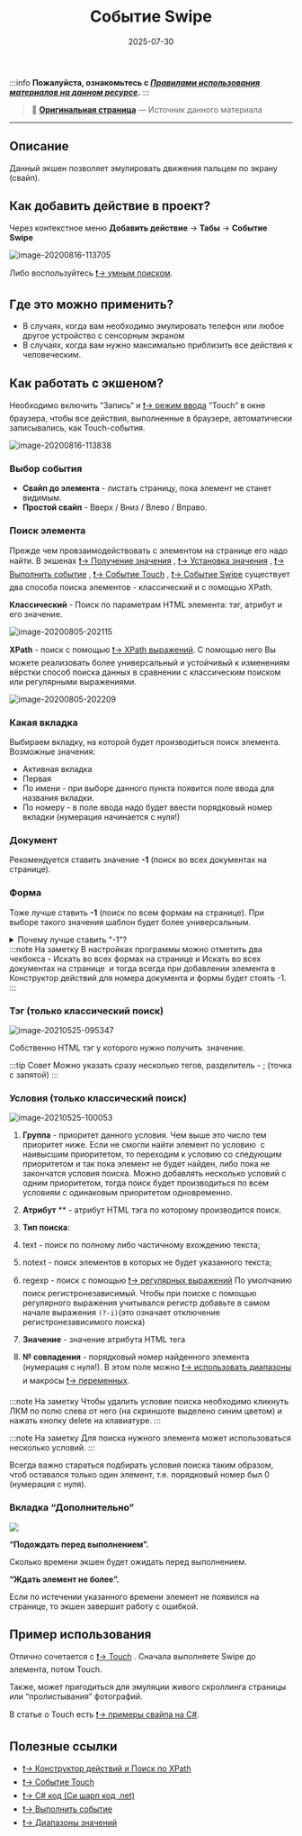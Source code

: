 ﻿---
sidebar_position: 7
title: "Событие Swipe"
description: ""
date: "2025-07-30"
converted: true
originalFile: "Событие Swipe.txt"
targetUrl: "https://zennolab.atlassian.net/wiki/spaces/RU/pages/735739970/Swipe"
---
:::info **Пожалуйста, ознакомьтесь с [*Правилами использования материалов на данном ресурсе*](../Disclaimer).**
:::

> 🔗 **[Оригинальная страница](https://zennolab.atlassian.net/wiki/spaces/RU/pages/735739970/Swipe)** — Источник данного материала

_______________________________________________  

## Описание

Данный экшен позволяет эмулировать движения пальцем по экрану (свайп). 

  

## Как добавить действие в проект?

Через контекстное меню **Добавить действие** → **Табы** → **Событие Swipe**

![image-20200816-113705](./assets/Событие_Swipe/Событие_Swipe_pic1.png)



Либо воспользуйтесь [❗→ умным поиском](https://zennolab.atlassian.net/wiki/spaces/RU/pages/506200090/ProjectMaker+7#%D0%A3%D0%BC%D0%BD%D1%8B%D0%B9-%D0%BF%D0%BE%D0%B8%D1%81%D0%BA-%D0%B4%D0%B5%D0%B9%D1%81%D1%82%D0%B2%D0%B8%D0%B9 "https://zennolab.atlassian.net/wiki/spaces/RU/pages/506200090/ProjectMaker+7#%D0%A3%D0%BC%D0%BD%D1%8B%D0%B9-%D0%BF%D0%BE%D0%B8%D1%81%D0%BA-%D0%B4%D0%B5%D0%B9%D1%81%D1%82%D0%B2%D0%B8%D0%B9").

  

## Где это можно применить?

- В случаях, когда вам необходимо эмулировать телефон или любое другое устройство с сенсорным экраном
- В случаях, когда вам нужно максимально приблизить все действия к человеческим.

  

## Как работать с экшеном?

Необходимо включить “Запись“ и [❗→ режим ввода](https://zennolab.atlassian.net/wiki/spaces/RU/pages/534315373#%D0%A0%D0%B5%D0%B6%D0%B8%D0%BC-%D0%B2%D0%B2%D0%BE%D0%B4%D0%B0 "https://zennolab.atlassian.net/wiki/spaces/RU/pages/534315373#%D0%A0%D0%B5%D0%B6%D0%B8%D0%BC-%D0%B2%D0%B2%D0%BE%D0%B4%D0%B0") “Touch“ в окне браузера, чтобы все действия, выполненные в браузере, автоматически записывались, как Touch-события. 

![image-20200816-113838](./assets/Событие_Swipe/Событие_Swipe_pic2.png)



### Выбор события

- **Свайп до элемента** - листать страницу, пока элемент не станет видимым.
- **Простой свайп** - Вверх / Вниз / Влево / Вправо.

  

### Поиск элемента

Прежде чем провзаимодействовать с элементом на странице его надо найти. В экшенах [❗→ Получение значения](https://zennolab.atlassian.net/wiki/spaces/RU/pages/534315124 "https://zennolab.atlassian.net/wiki/spaces/RU/pages/534315124") , [❗→ Установка значения](https://zennolab.atlassian.net/wiki/spaces/RU/pages/534315117 "https://zennolab.atlassian.net/wiki/spaces/RU/pages/534315117") , [❗→ Выполнить событие](https://zennolab.atlassian.net/wiki/spaces/RU/pages/534020211 "https://zennolab.atlassian.net/wiki/spaces/RU/pages/534020211") , [❗→ Событие Touch](https://zennolab.atlassian.net/wiki/spaces/RU/pages/735674386 "https://zennolab.atlassian.net/wiki/spaces/RU/pages/735674386") , [❗→ Событие Swipe](https://zennolab.atlassian.net/wiki/spaces/RU/pages/735739970 "https://zennolab.atlassian.net/wiki/spaces/RU/pages/735739970") существует два способа поиска элементов - классический и с помощью XPath.

  

**Классический** - Поиск по параметрам HTML элемента: тэг, атрибут и его значение.

![image-20200805-202115](./assets/Событие_Swipe/Событие_Swipe_pic3.png)



**XPath** - поиск с помощью [❗→ XPath выражений](https://zennolab.atlassian.net/wiki/spaces/RU/pages/862093419/ "https://zennolab.atlassian.net/wiki/spaces/RU/pages/862093419/"). С помощью него Вы можете реализовать более универсальный и устойчивый к изменениям вёрстки способ поиска данных в сравнении с классическим поиском или регулярными выражениями.

![image-20200805-202209](./assets/Событие_Swipe/Событие_Swipe_pic4.png)



### **Какая вкладка**

Выбираем вкладку, на которой будет производиться поиск элемента.
Возможные значения:

- Активная вкладка
- Первая
- По имени - при выборе данного пункта появится поле ввода для названия вкладки.
- По номеру - в поле ввода надо будет ввести порядковый номер вкладки (нумерация начинается с нуля!)

### **Документ**

Рекомендуется ставить значение **-1** (поиск во всех документах на странице). 

### **Форма**

Тоже лучше ставить **-1** (поиск по всем формам на странице). При выборе такого значения шаблон будет более универсальным.

<details>
<summary>Почему лучше ставить "-1"?</summary>

Пример: на странице 3 формы - поиск, регистрация, заказ товара. Нам надо кликнуть в форме заказа по кнопке и мы выбрали в качестве значения поля “Форма” - **2** (два) (нумерация с нуля). Спустя какое-то время на сайте появляется новая форма, для входа, и вставлена она перед формой заказа. Под номером 2 теперь будет форма входа и наш шаблон либо выдаст ошибку о том, что кнопка не найдена, либо (что гораздо хуже) будет кликать в другой форме по другой кнопке.

</details>
:::note На заметку
В настройках программы можно отметить два чекбокса - Искать во всех формах на странице и Искать во всех документах на странице  и тогда всегда при добавлении элемента в Конструктор действий для номера документа и формы будет стоять -1.
:::

### **Тэг (только классический поиск)**

![image-20210525-095347](./assets/Событие_Swipe/Событие_Swipe_pic5.png)



Собственно HTML тэг у которого нужно получить  значение.

:::tip Совет
Можно указать сразу несколько тегов, разделитель - ; (точка с запятой)
:::

### **Условия (только классический поиск)**

![image-20210525-100053](./assets/Событие_Swipe/Событие_Swipe_pic6.png)



1. **Группа** - приоритет данного условия. Чем выше это число тем приоритет ниже. Если не смогли найти элемент по условию  с наивысшим приоритетом, то переходим к условию со следующим приоритетом и так пока элемент не будет найден, либо пока не закончатся условия поиска. Можно добавлять несколько условий с одним приоритетом, тогда поиск будет производиться по всем условиям с одинаковым приоритетом одновременно.
2. **Атрибут** ** - атрибут HTML тэга по которому производится поиск.
3. **Тип поиска**:

 1. text - поиск по полному либо частичному вхождению текста;
 2. notext - поиск элементов в которых не будет указанного текста;
 3. regexp - поиск с помощью [❗→ регулярных выражений](https://zennolab.atlassian.net/wiki/spaces/RU/pages/534086111 "https://zennolab.atlassian.net/wiki/spaces/RU/pages/534086111") 
По умолчанию поиск регистронезависимый. Чтобы при поиске с помощью регулярного выражения учитывался регистр добавьте в самом начале выражения `(?-i)`(это означает отключение регистронезависимого поиска)
4. **Значение** - значение атрибута HTML тега
5. **№ совпадения** - порядковый номер найденного элемента (нумерация с нуля!). В этом поле можно [❗→ использовать диапазоны](https://zennolab.atlassian.net/wiki/spaces/RU/pages/488964137 "https://zennolab.atlassian.net/wiki/spaces/RU/pages/488964137") и макросы [❗→ переменных](https://zennolab.atlassian.net/wiki/spaces/RU/pages/486309922 "https://zennolab.atlassian.net/wiki/spaces/RU/pages/486309922").

:::note На заметку
Чтобы удалить условие поиска необходимо кликнуть ЛКМ по полю слева от него (на скриншоте выделено синим цветом) и нажать кнопку delete на клавиатуре.
:::

:::note На заметку
Для поиска нужного элемента может использоваться несколько условий.
:::

Всегда важно стараться подбирать условия поиска таким образом, чтоб оставался только один элемент, т.е. порядковый номер был 0 (нумерация с нуля).

### Вкладка “Дополнительно”

![](https://lh7-rt.googleusercontent.com/docsz/AD_4nXcFVPV1pNFphRP380crVoUvtNHh12VjWMcSMmxJthEDPhJz7NGftLYiRiM_eSrkLzbLtlwl-Up4GDr8tCJOuKNkZWeLpbF3hvRgsQRd2mxVM2gnlfzzVhNACeus1EyqeuDskgUf6M-FuCgjDJ4iDzmRXMmE?key=Pz9vAiE2TGLNZQWdw8hHgQ)

**“Подождать перед выполнением”.**

Сколько времени экшен будет ожидать перед выполнением.

**“Ждать элемент не более”.**

Если по истечении указанного времени элемент не появился на странице, то экшен завершит работу с ошибкой.

  

## Пример использования

Отлично сочетается с [❗→ Touch](https://zennolab.atlassian.net/wiki/spaces/RU/pages/735674386 "https://zennolab.atlassian.net/wiki/spaces/RU/pages/735674386") . Сначала выполняете Swipe до элемента, потом Touch.

Также, может пригодиться для эмуляции живого скроллинга страницы или “пролистывания” фотографий. 

В статье о Touch есть [❗→ примеры свайпа на C#](https://zennolab.atlassian.net/wiki/spaces/RU/pages/735674386/Touch#%D0%9F%D1%80%D0%B8%D0%BC%D0%B5%D1%80%D1%8B-%D1%80%D0%B0%D0%B1%D0%BE%D1%82%D1%8B-%D0%BD%D0%B0-C%23 "https://zennolab.atlassian.net/wiki/spaces/RU/pages/735674386/Touch#%D0%9F%D1%80%D0%B8%D0%BC%D0%B5%D1%80%D1%8B-%D1%80%D0%B0%D0%B1%D0%BE%D1%82%D1%8B-%D0%BD%D0%B0-C%23").

  

## Полезные ссылки

- [❗→ Конструктор действий и Поиск по XPath](https://zennolab.atlassian.net/wiki/spaces/RU/pages/483426337 "https://zennolab.atlassian.net/wiki/spaces/RU/pages/483426337")
- [❗→ Событие Touch](https://zennolab.atlassian.net/wiki/spaces/RU/pages/735674386 "https://zennolab.atlassian.net/wiki/spaces/RU/pages/735674386")
- [❗→ C# код (Си шарп код .net)](https://zennolab.atlassian.net/wiki/spaces/RU/pages/492011596 "https://zennolab.atlassian.net/wiki/spaces/RU/pages/492011596")
- [❗→ Выполнить событие](https://zennolab.atlassian.net/wiki/spaces/RU/pages/534020211 "https://zennolab.atlassian.net/wiki/spaces/RU/pages/534020211")
- [❗→ Диапазоны значений](https://zennolab.atlassian.net/wiki/spaces/RU/pages/488964137 "https://zennolab.atlassian.net/wiki/spaces/RU/pages/488964137")